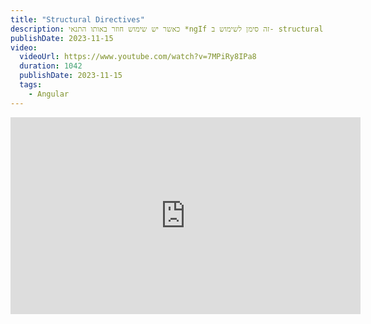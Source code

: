 ```yaml
---
title: "Structural Directives"
description: כאשר יש שימוש חוזר באותו התנאי *ngIf זה סימן לשימוש ב- structural directive.
publishDate: 2023-11-15
video:
  videoUrl: https://www.youtube.com/watch?v=7MPiRy8IPa8
  duration: 1042
  publishDate: 2023-11-15
  tags:    
    - Angular
---
```



<div class="not-content flex">
	<iframe
		className="mx-auto mb-10"
		width="560"
		height="315"
		src="https://www.youtube.com/embed/7MPiRy8IPa8?si=Kl3sLth-QE1C8tGB"
		title="YouTube video player"
		frameBorder="0"
		allow="accelerometer; autoplay; clipboard-write; encrypted-media; gyroscope; picture-in-picture; web-share"
		allowFullScreen
	/>
</div>

[Structural Directives](https://angular.dev/guide/directives/structural-directives) ב-Angular היא תכונה חזקה שלא נעשה בה שימוש מספיק לדעתי.  
בואו ננסה לשנות את זה ולהראות לכם דוגמא חוזרת שניתן לפתור בצורה טובה יותר עם structural directive.

## הבעיה

קוד שחוזר על עצמו עם [*ngIf](https://angular.dev/guide/directives#adding-or-removing-an-element-with-ngif)

בואו נבחן את הדוגמא הבאה:

<div className="mt-5 not-content ltr" dir='ltr'>
<Sandpack
  client:load
	customSetup={{ 
		dependencies: { 			
			"@angular/core": "^17.0.0",
			"@angular/platform-browser": "^17.0.0",
			"@angular/platform-browser-dynamic": "^17.0.0",
			"@angular/common": "^17.0.0",
			"@angular/compiler": "^17.0.0"
		}
	}}
	
	files={{
		"src/app/user.service.ts": {
			code: `import {Injectable} from '@angular/core';

@Injectable({
  providedIn: 'root',
})
export class UserService {
  user$ = new BehaviorSubject<User | null>({
    firstName: 'John',
    lastName: 'Doe',
  });

  constructor() {}
}
`
		},
		"src/app/user.ts": {
			code: `export type User = {
  firstName: string;
  lastName: string;
};
`	
		},
		"src/app/app.component.ts": {
			code: `import { ChangeDetectionStrategy, Component } from "@angular/core";

@Component({
  changeDetection: ChangeDetectionStrategy.OnPush,
  selector: "app-root",
  template: \`
    <header>
      <span *ngIf="userService.user$ | async; let user">
        hello {{ user.firstName }} {{ user.lastName }}
      </span>
    </header>
  \`
})
export class AppComponent {
  constructor(
    public userService: UserService
  ) {}
}
`
		}
	}}
	
	template="angular"
/>
</div>

בדוגמא הנ"ל יש לנו `user.service.ts` שיחזיק את המשתמש המחובר או `null` אם המשתמש לא מחובר.  
ב- `app.component.ts` אנו משתמשים ב- `userService` כדי להציג את שם המשתמש אם המשתמש מחובר.

מקרה דומה נלקח מפרוייקט גדול בעולם האמיתי, שם סוג הלוגיקה של בדיקה האם המשתמש מחובר חוזר במקומות רבים, או בכלל לא בדיקה האם מחובר אלא פשוט הצגת נתונים שיש לנו על המשתמש המחובר.

אם יש לכם `ngIf` חוזר או צורך חוזר לקבל נתונים משירות ולהציג אותם בקומפוננטה, אז כדאי לשקול להשתמש ב- structural directive.

## הפתרון

בואו ניצור structural directive שתטפל בלוגיקה של בדיקה האם המשתמש מחובר ואם כן תציג את ה template ותעביר את המשתמש לאותו ה template

<div class="mt-5 not-content ltr" dir='ltr'>
<Sandpack 
  client:load
	customSetup={{ 
		dependencies: { 			
			"@angular/core": "^17.0.0",
			"@angular/platform-browser": "^17.0.0",
			"@angular/platform-browser-dynamic": "^17.0.0",
			"@angular/common": "^17.0.0",
			"@angular/compiler": "^17.0.0"
		}
	}}
	
	files={{
		"src/app/app.module.ts": {
			code: `import { BrowserModule } from "@angular/platform-browser";
      
      
@NgModule({
  declarations: [AppComponent, WithUserDirective],
  imports: [BrowserModule],
  providers: [],
  bootstrap: [AppComponent]
})
export class AppModule {}       
`
		},
		"src/app/with-user.directive.ts": {
			code: `import {Directive, OnInit, TemplateRef, ViewContainerRef} from '@angular/core';

@Directive({
  selector: '[withUser]'
})
export class WithUserDirective implements OnInit {
  constructor(
    public userService: UserService,

    // get template and view container
    private _templateRef: TemplateRef<{$implicit: User}>,
    private _viewContainer: ViewContainerRef
  ) {}

  ngOnInit(): void {
    // subscribe to user$ observable
    this.userService.user$.subscribe(user => {
      // clear view container
      this._viewContainer.clear();
      // if user is truthy
      if (user) {
        // create embedded view with user
        this._viewContainer.createEmbeddedView(this._templateRef, {$implicit: user});
      }
    });
  }
}`
		},
		"src/app/user.service.ts": {
			code: `import {Injectable} from '@angular/core';

@Injectable({
  providedIn: 'root',
})
export class UserService {
  user$ = new BehaviorSubject<User | null>({
    firstName: 'John',
    lastName: 'Doe',
  });

  constructor() {}
}
`
		},
		"src/app/user.ts": {
			code: `export type User = {
  firstName: string;
  lastName: string;
};
`	
		},
		"src/app/app.component.ts": {
			code: `import { ChangeDetectionStrategy, Component } from "@angular/core";

@Component({
  changeDetection: ChangeDetectionStrategy.OnPush,
  selector: "app-root",
  template: \`
    <header>
      <span *withUser="let user">
        hello {{ user.firstName }} {{ user.lastName }}
      </span>
    </header>
  \`
})
export class AppComponent {}
`
		}
	}}
	
	template="angular"
/>
</div>

נשים לב שיצרנו structural directive שירנדר את ה template רק אם המשתמש מחובר, ה directive גם מספק את המשתמש ל template באמצעות המשתנה `$implicit` ולכן ניתן להשתמש במשתמש בקומפוננטה כך:


```html
<span *withUser="let user">
	hello {{ user.firstName }} {{ user.lastName }}
</span>
```

כעת כל מקום שאני צריך את ה `user` אני לא צריך להכניס את ה `user.service.ts` ופשוט להשתמש ב- structural directive שיצרנו.  
יעיל לא? structural directives הם דרך מדהימה לחסוך בלוגיקה חוזרת בקומפוננטות שלכם.